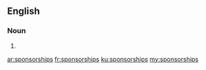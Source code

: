 ==English==

===Noun===
{{head|en|plural}}

# {{plural of|sponsorship|lang=en}}

[[ar:sponsorships]]
[[fr:sponsorships]]
[[ku:sponsorships]]
[[my:sponsorships]]